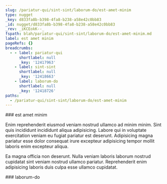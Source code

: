 ```yaml
---
slug: /pariatur-qui/sint-sint/laborum-do/est-amet-minim
type: nugget
_key: d833fa8b-b398-4fa8-b238-a58e42c0bb83
_id: nugget/d833fa8b-b398-4fa8-b238-a58e42c0bb83
_rev: _iKCEokK--_
fspath: blah/pariatur-qui/sint-sint/laborum-do/est-amet-minim.md
label: est amet minim
pageRefs: {}
breadcrumbs:
  - - label: pariatur-qui
      shortlabel: null
      _key: '12417963'
    - label: sint-sint
      shortlabel: null
      _key: '12418663'
    - label: laborum-do
      shortlabel: null
      _key: '12418726'
paths:
  - /pariatur-qui/sint-sint/laborum-do/est-amet-minim
---
```


<NuggetArea>
<Nugget slug="/pariatur-qui/sint-sint/laborum-do/est-amet-minim" type="nugget" _key="d833fa8b-b398-4fa8-b238-a58e42c0bb83" _id="nugget/d833fa8b-b398-4fa8-b238-a58e42c0bb83" _rev="_iKCEokK--_" fspath="blah/pariatur-qui/sint-sint/laborum-do/est-amet-minim.md" label="est amet minim" paths="/pariatur-qui/sint-sint/laborum-do/est-amet-minim">
<NuggetBody>
### est amet minim

Enim reprehenderit eiusmod veniam nostrud ullamco ad minim minim. Sint quis incididunt incididunt aliqua adipisicing. Labore qui in voluptate exercitation veniam eu fugiat pariatur est deserunt. Adipisicing magna pariatur esse dolor consequat irure excepteur adipisicing tempor mollit laboris enim excepteur aliqua.

Ea magna officia non deserunt. Nulla veniam laboris laborum nostrud cupidatat sint veniam nostrud ullamco pariatur. Reprehenderit enim adipisicing laboris duis culpa esse ullamco cupidatat.

</NuggetBody>
<Breadcrumbs>
<Crumbs>
<Crumb _key="12417963" label="pariatur-qui" /><Crumb _key="12418663" label="sint-sint" /><Crumb _key="12418726" label="laborum-do" />
</Crumbs>
</Breadcrumbs>
</Nugget>

<NuggetsInbound>
</NuggetsInbound>
<NuggetsOutbound>
</NuggetsOutbound>
</NuggetArea>
<PassagesInbound>
<Passage direction="inbound" type="passage" _key="12418726" _id="passage/12418726" _rev="_iKCEokG--A" label="laborum-do" passage="laborum-do" fspath="blah/pariatur-qui/sint-sint/laborum-do" paths="/pariatur-qui/sint-sint/laborum-do" slug="/pariatur-qui/sint-sint/laborum-do">
<NuggetBody>
### laborum-do

</NuggetBody>
<Breadcrumbs>
<Crumbs>
<Crumb _key="12417963" label="pariatur-qui" /><Crumb _key="12418663" label="sint-sint" />
</Crumbs>
</Breadcrumbs>
</Passage>

</PassagesInbound>
<PassagesOutbound>
</PassagesOutbound>